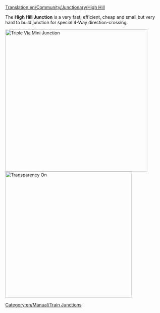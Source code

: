 [[Translation:en/Community/Junctionary/High Hill]]
{{en/Community/Junctionary/Navigation}}

The '''High Hill Junction''' is a very fast, efficient, cheap and small but very hard to build junction for special 4-Way direction-crossing.

[[File:en/Community/Junctionary/HighHill.png|none|thumb|450px|Triple Via Mini Junction]]
[[File:en/Community/Junctionary/HighHillX.png|none|thumb|400px|Transparency On]]
{{en/Community/Junctionary/Junction Criteria|Expensive|3|1|1|1|1|0|1|1|0|0|1|||
*Handles a very large number of trains at a time.
*Uses special directions
*Small Area needed (10x12) 
*4 Levels (6 tunnels in 3 levels and 2 bridges on top level)
*None or few sharp corners (see improved version for high speed)
*No Deadlocks or Jamming possible
*No Merging or Splitting of the lines
*Handling of single-lines and dual-lines possible. That's the reason no Splits or Merges are used. Do it by your own wishes.
}}

[[Category:en/Manual/Train Junctions]]